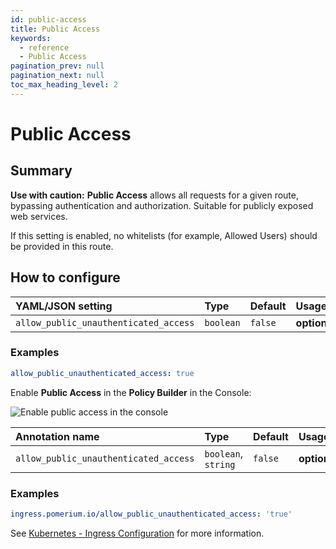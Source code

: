 ```yaml
---
id: public-access
title: Public Access
keywords:
  - reference
  - Public Access
pagination_prev: null
pagination_next: null
toc_max_heading_level: 2
---
```



# Public Access

## Summary

**Use with caution:** **Public Access** allows all requests for a given route, bypassing authentication and authorization. Suitable for publicly exposed web services.

If this setting is enabled, no whitelists (for example, Allowed Users) should be provided in this route.

## How to configure

<Tabs>
<TabItem value="Core" label="Core">

| **YAML**/**JSON** setting | **Type** | **Default** | **Usage** |
| :-- | :-- | :-- | :-- |
| `allow_public_unauthenticated_access` | `boolean` | `false` | **optional** |

### Examples

```yaml
allow_public_unauthenticated_access: true
```

</TabItem>
<TabItem value="Enterprise" label="Enterprise">

Enable **Public Access** in the **Policy Builder** in the Console:

![Enable public access in the console](../img/routes/public-access/public-access.png)

</TabItem>
<TabItem value="Kubernetes" label="Kubernetes">

| **Annotation name** | **Type** | **Default** | **Usage** |
| :-- | :-- | :-- | :-- |
| `allow_public_unauthenticated_access` | `boolean`, `string` | `false` | **optional** |

### Examples

```yaml
ingress.pomerium.io/allow_public_unauthenticated_access: 'true'
```

See [Kubernetes - Ingress Configuration](/docs/deploy/k8s/ingress) for more information.

</TabItem>
</Tabs>
